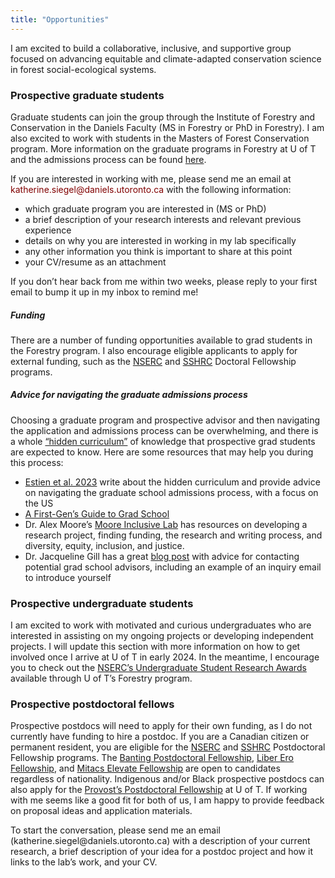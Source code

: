 ```yaml
---
title: "Opportunities"
---
```


I am excited to build a collaborative, inclusive, and supportive group focused on advancing equitable and climate-adapted conservation science in forest social-ecological systems. 

### Prospective graduate students
Graduate students can join the group through the Institute of Forestry and Conservation in the Daniels Faculty (MS in Forestry or PhD in Forestry). I am also excited to work with students in the Masters of Forest Conservation program. More information on the graduate programs in Forestry at U of T and the admissions process can be found [here](https://academic.daniels.utoronto.ca/forestry/applications-and-admissions/). 

If you are interested in working with me, please send me an email at <span style="color:maroon;">katherine.siegel@daniels.utoronto.ca</span> with the following information:  

- which graduate program you are interested in (MS or PhD)  
- a brief description of your research interests and relevant previous experience  
- details on why you are interested in working in my lab specifically  
- any other information you think is important to share at this point  
- your CV/resume as an attachment  

If you don't hear back from me within two weeks, please reply to your first email to bump it up in my inbox to remind me!  

##### Funding
There are a number of funding opportunities available to grad students in the Forestry program. I also encourage eligible applicants to apply for external funding, such as the [NSERC](https://www.nserc-crsng.gc.ca/students-etudiants/pg-cs/bellandpostgrad-belletsuperieures_eng.asp) and [SSHRC](https://www.sshrc-crsh.gc.ca/funding-financement/programs-programmes/fellowships/doctoral-doctorat-eng.aspx) Doctoral Fellowship programs.

##### Advice for navigating the graduate admissions process  
Choosing a graduate program and prospective advisor and then navigating the application and admissions process can be overwhelming, and there is a whole ["hidden curriculum"](https://www.psychologicalscience.org/observer/grad-hidden-curriculum) of knowledge that prospective grad students are expected to know. Here are some resources that may help you during this process:  

- [Estien et al. 2023](https://doi.org/10.1002/bes2.2029) write about the hidden curriculum and provide advice on navigating the graduate school admissions process, with a focus on the US  
- [A First-Gen's Guide to Grad School](https://first-gen-guide.com/resources/)  
- Dr. Alex Moore's [Moore Inclusive Lab](https://www.inclusiveconservationlab.com/resources) has resources on developing a research project, finding funding, the research and writing process, and diversity, equity, inclusion, and justice.  
- Dr. Jacqueline Gill has a great [blog post](https://contemplativemammoth.com/2013/04/08/so-you-want-to-go-to-grad-school-nail-the-inquiry-email/) with advice for contacting potential grad school advisors, including an example of an inquiry email to introduce yourself

### Prospective undergraduate students  
I am excited to work with motivated and curious undergraduates who are interested in assisting on my ongoing projects or developing independent projects. I will update this section with more information on how to get involved once I arrive at U of T in early 2024. In the meantime, I encourage you to check out the [NSERC's Undergraduate Student Research Awards](https://academic.daniels.utoronto.ca/forestry/nserc-usra/) available through U of T's Forestry program.

### Prospective postdoctoral fellows
Prospective postdocs will need to apply for their own funding, as I do not currently have funding to hire a postdoc. If you are a Canadian citizen or permanent resident, you are eligible for the [NSERC](https://www.nserc-crsng.gc.ca/students-etudiants/pd-np/pdf-bp_eng.asp) and [SSHRC](https://www.sshrc-crsh.gc.ca/funding-financement/programs-programmes/fellowships/postdoctoral-postdoctorale-eng.aspx) Postdoctoral Fellowship programs. The [Banting Postdoctoral Fellowship](https://banting.fellowships-bourses.gc.ca/en/home-accueil.html), [Liber Ero Fellowship](https://liberero.ca/), and [Mitacs Elevate Fellowship](https://www.mitacs.ca/en/programs#postdoc) are open to candidates regardless of nationality. Indigenous and/or Black prospective postdocs can also apply for the [Provost's Postdoctoral Fellowship](https://postdoc.sgs.utoronto.ca/provosts-postdoctoral-fellows/) at U of T. If working with me seems like a good fit for both of us, I am happy to provide feedback on proposal ideas and application materials.  

To start the conversation, please send me an email (katherine.siegel@daniels.utoronto.ca) with a description of your current research, a brief description of your idea for a postdoc project and how it links to the lab's work, and your CV.